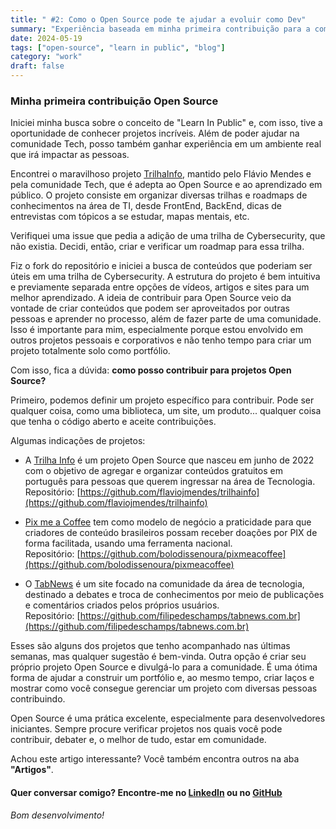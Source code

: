 ```yaml
---
title: " #2: Como o Open Source pode te ajudar a evoluir como Dev"
summary: "Experiência baseada em minha primeira contribuição para a comunidade"
date: 2024-05-19
tags: ["open-source", "learn in public", "blog"]
category: "work"
draft: false
---
```


### Minha primeira contribuição Open Source

Iniciei minha busca sobre o conceito de "Learn In Public" e, com isso, tive a oportunidade de conhecer projetos incríveis. Além de poder ajudar na comunidade Tech, posso também ganhar experiência em um ambiente real que irá impactar as pessoas.

Encontrei o maravilhoso projeto [TrilhaInfo](https://trilha.info), mantido pelo Flávio Mendes e pela comunidade Tech, que é adepta ao Open Source e ao aprendizado em público. O projeto consiste em organizar diversas trilhas e roadmaps de conhecimentos na área de TI, desde FrontEnd, BackEnd, dicas de entrevistas com tópicos a se estudar, mapas mentais, etc.

Verifiquei uma issue que pedia a adição de uma trilha de Cybersecurity, que não existia. Decidi, então, criar e verificar um roadmap para essa trilha.

Fiz o fork do repositório e iniciei a busca de conteúdos que poderiam ser úteis em uma trilha de Cybersecurity. A estrutura do projeto é bem intuitiva e previamente separada entre opções de vídeos, artigos e sites para um melhor aprendizado. A ideia de contribuir para Open Source veio da vontade de criar conteúdos que podem ser aproveitados por outras pessoas e aprender no processo, além de fazer parte de uma comunidade. Isso é importante para mim, especialmente porque estou envolvido em outros projetos pessoais e corporativos e não tenho tempo para criar um projeto totalmente solo como portfólio.

Com isso, fica a dúvida: **como posso contribuir para projetos Open Source?**

Primeiro, podemos definir um projeto específico para contribuir. Pode ser qualquer coisa, como uma biblioteca, um site, um produto... qualquer coisa que tenha o código aberto e aceite contribuições.

Algumas indicações de projetos:

- A [Trilha Info](https://trilha.info/) é um projeto Open Source que nasceu em junho de 2022 com o objetivo de agregar e organizar conteúdos gratuitos em português para pessoas que querem ingressar na área de Tecnologia.  
  Repositório: [https://github.com/flaviojmendes/trilhainfo](https://github.com/flaviojmendes/trilhainfo)

- [Pix me a Coffee](https://pixmeacoffee.vercel.app/) tem como modelo de negócio a praticidade para que criadores de conteúdo brasileiros possam receber doações por PIX de forma facilitada, usando uma ferramenta nacional.  
  Repositório: [https://github.com/bolodissenoura/pixmeacoffee](https://github.com/bolodissenoura/pixmeacoffee)

- O [TabNews](https://www.tabnews.com.br/) é um site focado na comunidade da área de tecnologia, destinado a debates e troca de conhecimentos por meio de publicações e comentários criados pelos próprios usuários.  
  Repositório: [https://github.com/filipedeschamps/tabnews.com.br](https://github.com/filipedeschamps/tabnews.com.br)

Esses são alguns dos projetos que tenho acompanhado nas últimas semanas, mas qualquer sugestão é bem-vinda. Outra opção é criar seu próprio projeto Open Source e divulgá-lo para a comunidade. É uma ótima forma de ajudar a construir um portfólio e, ao mesmo tempo, criar laços e mostrar como você consegue gerenciar um projeto com diversas pessoas contribuindo.

Open Source é uma prática excelente, especialmente para desenvolvedores iniciantes. Sempre procure verificar projetos nos quais você pode contribuir, debater e, o melhor de tudo, estar em comunidade.

Achou este artigo interessante? Você também encontra outros na aba **"Artigos"**.

#### Quer conversar comigo? Encontre-me no [LinkedIn](https://www.linkedin.com/in/fernando-forastieri/) ou no [GitHub](https://github.com/ferforastieri)

*Bom desenvolvimento!*
